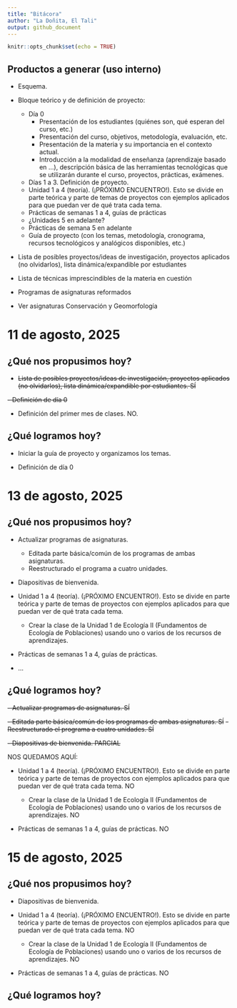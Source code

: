 ```yaml
---
title: "Bitácora"
author: "La Doñita, El Tali"
output: github_document
---
```


```r
knitr::opts_chunk$set(echo = TRUE)
```


## Productos a generar (uso interno)

- Esquema.

- Bloque teórico y de definición de proyecto:

  - Día 0
    - Presentación de los estudiantes (quiénes son, qué esperan del curso, etc.)
    - Presentación del curso, objetivos, metodología, evaluación, etc.
    - Presentación de la materia y su importancia en el contexto actual.
    - Introducción a la modalidad de enseñanza (aprendizaje basado en ...), descripción básica de las herramientas tecnológicas que se utilizarán durante el curso, proyectos, prácticas, exámenes.

  - Días 1 a 3. Definición de proyecto.
  - Unidad 1 a 4 (teoría). (¡PRÓXIMO ENCUENTRO!). Esto se divide en parte teórica y parte de temas de proyectos con ejemplos aplicados para que puedan ver de qué trata cada tema.
  - Prácticas de semanas 1 a 4, guías de prácticas
  - ¿Unidades 5 en adelante?
  - Prácticas de semana 5 en adelante
  - Guía de proyecto (con los temas, metodología, cronograma, recursos tecnológicos y analógicos disponibles, etc.)
  
- Lista de posibles proyectos/ideas de investigación, proyectos aplicados (no olvidarlos), lista dinámica/expandible por estudiantes

- Lista de técnicas imprescindibles de la materia en cuestión

- Programas de asignaturas reformados

- Ver asignaturas Conservación y Geomorfología

# 11 de agosto, 2025

## ¿Qué nos propusimos hoy?

- ~~Lista de posibles proyectos/ideas de investigación, proyectos aplicados (no olvidarlos), lista dinámica/expandible por estudiantes. SÍ~~

~~- Definición de día 0~~

- Definición del primer mes de clases. NO.

## ¿Qué logramos hoy?

- Iniciar la guía de proyecto y organizamos los temas.

- Definición de día 0

# 13 de agosto, 2025

## ¿Qué nos propusimos hoy?

- Actualizar programas de asignaturas.

  - Editada parte básica/común de los programas de ambas asignaturas.
  - Reestructurado el programa a cuatro unidades.

- Diapositivas de bienvenida.

- Unidad 1 a 4 (teoría). (¡PRÓXIMO ENCUENTRO!). Esto se divide en parte teórica y parte de temas de proyectos con ejemplos aplicados para que puedan ver de qué trata cada tema.

  - Crear la clase de la Unidad 1 de Ecología II (Fundamentos de Ecología de Poblaciones) usando uno o varios de los recursos de aprendizajes.

- Prácticas de semanas 1 a 4, guías de prácticas.

- ...

## ¿Qué logramos hoy?

~~- Actualizar programas de asignaturas. SÍ~~

  ~~- Editada parte básica/común de los programas de ambas asignaturas. SÍ~~
  ~~- Reestructurado el programa a cuatro unidades. SÍ~~

~~- Diapositivas de bienvenida. PARCIAL~~

NOS QUEDAMOS AQUÍ:

- Unidad 1 a 4 (teoría). (¡PRÓXIMO ENCUENTRO!). Esto se divide en parte teórica y parte de temas de proyectos con ejemplos aplicados para que puedan ver de qué trata cada tema. NO

  - Crear la clase de la Unidad 1 de Ecología II (Fundamentos de Ecología de Poblaciones) usando uno o varios de los recursos de aprendizajes. NO

- Prácticas de semanas 1 a 4, guías de prácticas. NO


# 15 de agosto, 2025

## ¿Qué nos propusimos hoy?

- Diapositivas de bienvenida.

- Unidad 1 a 4 (teoría). (¡PRÓXIMO ENCUENTRO!). Esto se divide en parte teórica y parte de temas de proyectos con ejemplos aplicados para que puedan ver de qué trata cada tema. NO

  - Crear la clase de la Unidad 1 de Ecología II (Fundamentos de Ecología de Poblaciones) usando uno o varios de los recursos de aprendizajes. NO

- Prácticas de semanas 1 a 4, guías de prácticas. NO


## ¿Qué logramos hoy?

